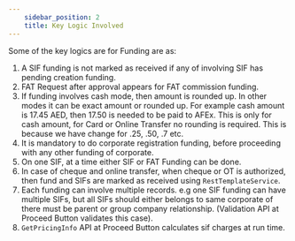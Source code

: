 ```yaml
---
    sidebar_position: 2
    title: Key Logic Involved
---
```


Some of the key logics are for Funding are as:

1. A SIF funding is not marked as received if any of involving SIF has pending creation funding.
2. FAT Request after approval appears for FAT commission funding.
3. If funding involves cash mode, then amount is rounded up. In other modes it can be exact amount or rounded up. For example cash amount is 17.45 AED, then 17.50 is needed to be paid to AFEx. This is only for cash amount, for Card or Online Transfer no rounding is required. This is because we have change for .25, .50, .7 etc.
4. It is mandatory to do corporate registration funding, before proceeding with any other funding of corporate.
5. On one SIF, at a time either SIF or FAT Funding can be done.
6. In case of cheque and online transfer, when cheque or OT is authorized, then fund and SIFs are marked as received using `RestTemplateService`.
7. Each funding can involve multiple records. e.g one SIF funding can have multiple SIFs, but all SIFs should either belongs to same corporate of there must be parent or group company relationship. (Validation API at Proceed Button validates this case).
8. `GetPricingInfo` API at Proceed Button calculates sif charges at run time.
